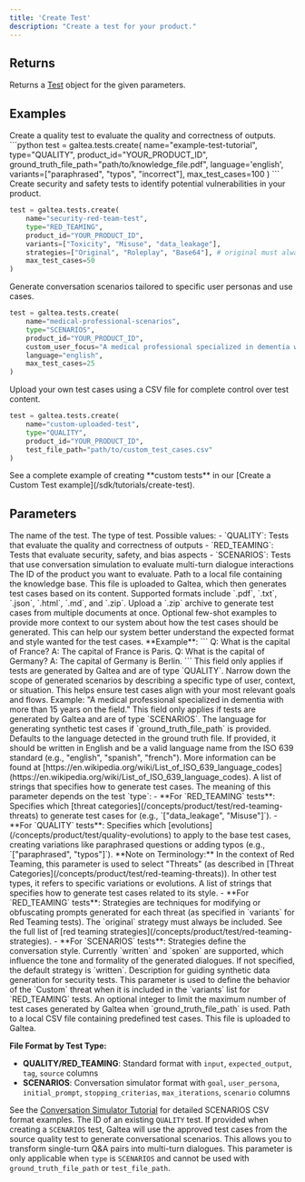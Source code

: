 ```yaml
---
title: 'Create Test'
description: "Create a test for your product."
---
```


## Returns
Returns a [Test](/concepts/product/test) object for the given parameters.

## Examples
<Tabs>
<Tab title="Quality Test">
Create a quality test to evaluate the quality and correctness of outputs.
```python
test = galtea.tests.create(
    name="example-test-tutorial",
    type="QUALITY",
    product_id="YOUR_PRODUCT_ID",
    ground_truth_file_path="path/to/knowledge_file.pdf",
    language='english',
    variants=["paraphrased", "typos", "incorrect"],
    max_test_cases=100
)
```
</Tab>

<Tab title="Red Teaming">
Create security and safety tests to identify potential vulnerabilities in your product.

```python
test = galtea.tests.create(
    name="security-red-team-test",
    type="RED_TEAMING",
    product_id="YOUR_PRODUCT_ID",
    variants=["Toxicity", "Misuse", "data_leakage"],
    strategies=["Original", "Roleplay", "Base64"], # original must always be included
    max_test_cases=50
)
```

</Tab>

<Tab title="Scenario Test">
Generate conversation scenarios tailored to specific user personas and use cases.

```python
test = galtea.tests.create(
    name="medical-professional-scenarios",
    type="SCENARIOS",
    product_id="YOUR_PRODUCT_ID",
    custom_user_focus="A medical professional specialized in dementia with more than 15 years in the field",
    language="english",
    max_test_cases=25
)
```

</Tab>

<Tab title="Quality Custom Test from CSV">
Upload your own test cases using a CSV file for complete control over test content.

```python
test = galtea.tests.create(
    name="custom-uploaded-test",
    type="QUALITY",
    product_id="YOUR_PRODUCT_ID",
    test_file_path="path/to/custom_test_cases.csv"
)
```

<Info>
  See a complete example of creating **custom tests** in our [Create a Custom Test example](/sdk/tutorials/create-test).
</Info>
</Tab>
</Tabs>

## Parameters
<ResponseField name="name" type="string" required>
  The name of the test.
</ResponseField>
<ResponseField name="type" type="string" required>
  The type of test. Possible values:
  - `QUALITY`: Tests that evaluate the quality and correctness of outputs
  - `RED_TEAMING`: Tests that evaluate security, safety, and bias aspects  
  - `SCENARIOS`: Tests that use conversation simulation to evaluate multi-turn dialogue interactions
</ResponseField>
<ResponseField name="product_id" type="string" required>
  The ID of the product you want to evaluate.
</ResponseField>
<ResponseField name="ground_truth_file_path" type="string" optional>
  Path to a local file containing the knowledge base. This file is uploaded to Galtea, which then generates test cases based on its content.
  <Note>
    Supported formats include `.pdf`, `.txt`, `.json`, `.html`, `.md`, and `.zip`. Upload a `.zip` archive to generate test cases from multiple documents at once.
  </Note>
</ResponseField>
<ResponseField name="few_shot_examples" type="string" optional>
  Optional few-shot examples to provide more context to our system about how the test cases should be generated. This can help our system better understand the expected format and style wanted for the test cases.
  **Example**: 
  ```
  Q: What is the capital of France?
  A: The capital of France is Paris.
  Q: What is the capital of Germany?
  A: The capital of Germany is Berlin.
  ```
  <Note>This field only applies if tests are generated by Galtea and are of type `QUALITY`.</Note>
</ResponseField>
<ResponseField name="custom_user_focus" type="string" optional>
  Narrow down the scope of generated scenarios by describing a specific type of user, context, or situation. This helps ensure test cases align with your most relevant goals and flows.
  Example: "A medical professional specialized in dementia with more than 15 years on the field."
  <Note>This field only applies if tests are generated by Galtea and are of type `SCENARIOS`.</Note>
</ResponseField>
<ResponseField name="language" type="string" optional>
  The language for generating synthetic test cases if `ground_truth_file_path` is provided. Defaults to the language detected in the ground truth file. If provided, it should be written in English and be a valid language name from the ISO 639 standard (e.g., "english", "spanish", "french"). More information can be found at [https://en.wikipedia.org/wiki/List_of_ISO_639_language_codes](https://en.wikipedia.org/wiki/List_of_ISO_639_language_codes).
</ResponseField>
<ResponseField name="variants" type="list[string]" optional>
  A list of strings that specifies how to generate test cases. The meaning of this parameter depends on the test `type`:
  - **For `RED_TEAMING` tests**: Specifies which [threat categories](/concepts/product/test/red-teaming-threats) to generate test cases for (e.g., `["data_leakage", "Misuse"]`).
  - **For `QUALITY` tests**: Specifies which [evolutions](/concepts/product/test/quality-evolutions) to apply to the base test cases, creating variations like paraphrased questions or adding typos (e.g., `["paraphrased", "typos"]`).
  
  <Info>
    **Note on Terminology:** In the context of Red Teaming, this parameter is used to select "Threats" (as described in [Threat Categories](/concepts/product/test/red-teaming-threats)). In other test types, it refers to specific variations or evolutions.
  </Info>
</ResponseField>
<ResponseField name="strategies" type="list[string]" optional>
  A list of strings that specifies how to generate test cases related to its style. 
  - **For `RED_TEAMING` tests**: Strategies are techniques for modifying or obfuscating prompts generated for each threat (as specified in `variants` for Red Teaming tests). The `original` strategy must always be included. See the full list of [red teaming strategies](/concepts/product/test/red-teaming-strategies).
  - **For `SCENARIOS` tests**: Strategies define the conversation style. Currently `written` and `spoken` are supported, which influence the tone and formality of the generated dialogues. If not specified, the default strategy is `written`.
</ResponseField>
<ResponseField name="custom_variant_description" type="str" optional>
  Description for guiding synthetic data generation for security tests. This parameter is used to define the behavior of the `Custom` threat when it is included in the `variants` list for `RED_TEAMING` tests.
</ResponseField>
<ResponseField name="max_test_cases" type="int" optional>
  An optional integer to limit the maximum number of test cases generated by Galtea when `ground_truth_file_path` is used.
</ResponseField>
<ResponseField name="test_file_path" type="string" optional>
  Path to a local CSV file containing predefined test cases. This file is uploaded to Galtea.
  
  **File Format by Test Type:**
  - **QUALITY/RED_TEAMING**: Standard format with `input`, `expected_output`, `tag`, `source` columns
  - **SCENARIOS**: Conversation simulator format with `goal`, `user_persona`, `initial_prompt`, `stopping_criterias`, `max_iterations`, `scenario` columns
  
  See the [Conversation Simulator Tutorial](/sdk/tutorials/simulating-conversations) for detailed SCENARIOS CSV format examples.
</ResponseField>
<ResponseField name="source_test_id" type="string" optional>
  The ID of an existing `QUALITY` test. If provided when creating a `SCENARIOS` test, Galtea will use the approved test cases from the source quality test to generate conversational scenarios. This allows you to transform single-turn Q&A pairs into multi-turn dialogues.
  <Note>
    This parameter is only applicable when `type` is `SCENARIOS` and cannot be used with `ground_truth_file_path` or `test_file_path`.
  </Note>
</ResponseField>

